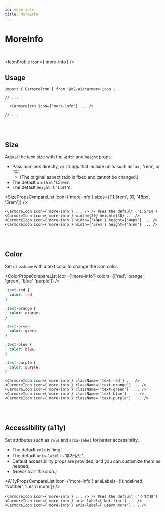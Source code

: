 ```yaml
---
id: more-info
title: MoreInfo
---
```




# MoreInfo

<br />

<IconProfile icon={'more-info'} />

## Usage

```tsx
import { CarmoreIcon } from '@o2-ui/carmore-icon';

// ...

  <CarmoreIcon icon={'more-info'} ... />

// ...
```

<br />
<br />

## Size

Adjust the icon size with the `width` and `height` props.

- Pass numbers directly, or strings that include units such as 'px', 'rem', or '%'.
  - (The original aspect ratio is fixed and cannot be changed.)
- The default `width` is '1.5rem'.
- The default `height` is '1.5rem'.

<SizePropsCompareList icon={'more-info'} sizes={['1.5rem', 30, '48px', '5rem']} />

```tsx
<CarmoreIcon icon={'more-info'} ... /> // Uses the default ('1.5rem')
<CarmoreIcon icon={'more-info'} width={30} height={30} ... />
<CarmoreIcon icon={'more-info'} width={'48px'} height={'48px'} ... />
<CarmoreIcon icon={'more-info'} width={'5rem'} height={'5rem'} ... />
```

<br />
<br />

## Color

Set `className` with a text color to change the icon color.

<ColorPropsCompareList icon={'more-info'} colors={['red', 'orange', 'green', 'blue', 'purple']} />

```css
.text-red {
  color: red;
}

.text-orange {
  color: orange;
}

.text-green {
  color: green;
}

.text-blue {
  color: blue;
}

.text-purple {
  color: purple;
}
```

```tsx
<CarmoreIcon icon={'more-info'} className={'text-red'} ... />
<CarmoreIcon icon={'more-info'} className={'text-orange'} ... />
<CarmoreIcon icon={'more-info'} className={'text-green'}  ... />
<CarmoreIcon icon={'more-info'} className={'text-blue'}  ... />
<CarmoreIcon icon={'more-info'} className={'text-purple'}  ... />
```

<br />
<br />

## Accessibility (a11y)

Set attributes such as `role` and `aria-label` for better accessibility.

- The default `role` is 'img'.
- The default `aria-label` is '추가정보'.
- Default accessibility props are provided, and you can customize them as needed.
- _(Hover over the icon.)_

<A11yPropsCompareList icon={'more-info'} ariaLabels={[undefined, 'Notifier', 'Learn more']} />

```tsx
<CarmoreIcon icon={'more-info'} ... /> // Uses the default ('추가정보')
<CarmoreIcon icon={'more-info'} aria-label={'Notifier'} ... />
<CarmoreIcon icon={'more-info'} aria-label={'Learn more'} ... />
```
